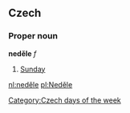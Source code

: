 == Czech ==
=== Proper noun ===
'''neděle''' ''f''
# [[Sunday]]

[[Category:Czech days of the week]]

[[nl:neděle]]
[[pl:Neděle]]